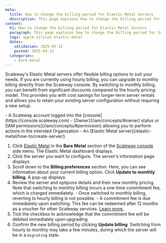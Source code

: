 ```yaml
---
meta:
  title: How to change the billing period for Elastic Metal Servers
  description: This page explains how to change the billing period for Scaleway's Elastic Metal servers.
content:
  h1: How to change the billing period for Elastic Metal Servers
  paragraph: This page explains how to change the billing period for Scaleway's Elastic Metal servers.
  tags: apple-silicon elastic-metal
  dates:
    validation: 2025-03-12
    posted: 2025-03-12
  categories:
    - bare-metal
---
```



Scaleway's Elastic Metal servers offer flexible billing options to suit your needs. If you are currently using hourly billing, you can upgrade to monthly billing directly from the Scaleway console.
By switching to monthly billing, you can benefit from significant discounts compared to the hourly pricing model.
This provides you with cost savings for longer-term server rentals and allows you to retain your existing server configuration without requiring a new setup.

<Requirements />
- A Scaleway account logged into the [console](https://console.scaleway.com)
- [Owner](/iam/concepts/#owner) status or [IAM permissions](/iam/concepts/#permission) allowing you to perform actions in the intended Organization
- An [Elastic Metal server](/elastic-metal/how-to/create-server/)

1. Click [Elastic Metal](https://console.scaleway.com/elastic-metal/servers) in the **Bare Metal** section of the [Scaleway console](https://console.scaleway.com) side menu. The Elastic Metal dashboard displays.
2. Click the server you want to configure. The server's information page displays.
3. Scroll down to the **Billing preferences** section. Here, you can see information about your current billing option. Click **Update to monthly billing**. A pop-up displays.
4. Review the server and optipons details and their new monthly pricing. Note that switching to monthly billing incurs a one-time commitment fee, which is charged immediately.
    <Message type="important">
        - Once switched to monthly billing, reverting to hourly billing is not possible.
        - A commitment fee is due immediately upon switching. This fee can be redeemed after 12 months as a voucher for other Scaleway services. [Learn more.](/elastic-metal/how-to/get-use-loyalty-reward/)
    </Message>
5. Tick the checkbox to acknowledge that the commitment fee will be debited immediately upon upgrading.
6. Confirm the new billing period by clicking **Update billing**.
    <Message type="note">
      Switching from hourly to monthly may take a few minutes, during which the server will be in a `migrating` state.
    </Message>
